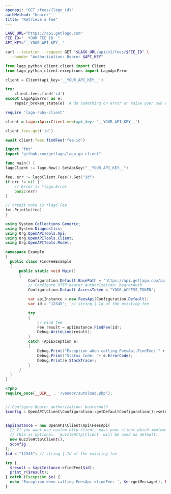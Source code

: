 ```yaml
---
openapi: "GET /fees/{lago_id}"
authMethod: "bearer"
title: "Retrieve a fee"
---
```


<RequestExample>

```bash cURL
LAGO_URL="https://api.getlago.com"
FEE_ID="__YOUR_FEE_ID__"
API_KEY="__YOUR_API_KEY__"

curl --location --request GET "$LAGO_URL/api/v1/fees/$FEE_ID" \
  --header "Authorization: Bearer $API_KEY"
```

```python Python
from lago_python_client.client import Client
from lago_python_client.exceptions import LagoApiError

client = Client(api_key='__YOUR_API_KEY__')

try:
    client.fees.find('id')
except LagoApiError as e:
    repair_broken_state(e)  # do something on error or raise your own exception
```

```ruby Ruby
require 'lago-ruby-client'

client = Lago::Api::Client.new(api_key: '__YOUR_API_KEY__')

client.fees.get('id')
```

```js Javascript
await client.fees.findFee('fee-id')
```

```go Go
import "fmt"
import "github.com/getlago/lago-go-client"

func main() {
lagoClient := lago.New().SetApiKey("__YOUR_API_KEY__")

fee, err := lagoClient.Fees().Get("id")
if err != nil {
    // Error is *lago.Error
    panic(err)
}

// credit note is *lago.Fee
fmt.Println(fee)
}
```

```csharp C#
using System.Collections.Generic;
using System.Diagnostics;
using Org.OpenAPITools.Api;
using Org.OpenAPITools.Client;
using Org.OpenAPITools.Model;

namespace Example
{
  public class FindFeeExample
  {
      public static void Main()
      {
          Configuration.Default.BasePath = "https://api.getlago.com/api/v1";
          // Configure HTTP bearer authorization: bearerAuth
          Configuration.Default.AccessToken = "YOUR_ACCESS_TOKEN";

          var apiInstance = new FeesApi(Configuration.Default);
          var id = "12345";  // string | Id of the existing fee

          try
          {
              // Find fee
              Fee result = apiInstance.FindFee(id);
              Debug.WriteLine(result);
          }
          catch (ApiException e)
          {
              Debug.Print("Exception when calling FeesApi.FindFee: " + e.Message );
              Debug.Print("Status Code: "+ e.ErrorCode);
              Debug.Print(e.StackTrace);
          }
      }
  }
}
```

```php PHP
<?php
require_once(__DIR__ . '/vendor/autoload.php');


// Configure Bearer authorization: bearerAuth
$config = OpenAPI\Client\Configuration::getDefaultConfiguration()->setAccessToken('YOUR_ACCESS_TOKEN');


$apiInstance = new OpenAPI\Client\Api\FeesApi(
  // If you want use custom http client, pass your client which implements `GuzzleHttp\ClientInterface`.
  // This is optional, `GuzzleHttp\Client` will be used as default.
  new GuzzleHttp\Client(),
  $config
);
$id = "12345"; // string | Id of the existing fee

try {
  $result = $apiInstance->findFee($id);
  print_r($result);
} catch (Exception $e) {
  echo 'Exception when calling FeesApi->findFee: ', $e->getMessage(), PHP_EOL;
}
```

</RequestExample>

